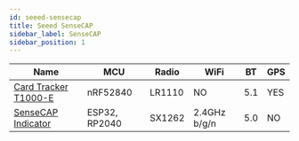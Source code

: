 ```yaml
---
id: seeed-sensecap
title: Seeed SenseCAP
sidebar_label: SenseCAP
sidebar_position: 1
---
```


| Name                                              | MCU           | Radio  | WiFi         | BT  | GPS |
| ------------------------------------------------- | ------------- | ------ | ------------ | --- | --- |
| [Card Tracker T1000-E](../sensecap/card-tracker/) | nRF52840      | LR1110 | NO           | 5.1 | YES |
| [SenseCAP Indicator](../sensecap/indicator/)      | ESP32, RP2040 | SX1262 | 2.4GHz b/g/n | 5.0 | NO  |
